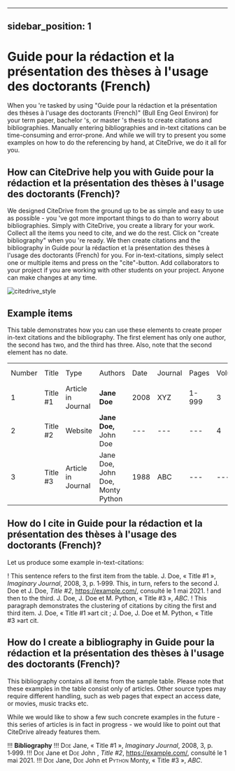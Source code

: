 
---
sidebar_position: 1
---

# Guide pour la rédaction et la présentation des thèses à l'usage des doctorants (French)

When you 're tasked by using "Guide pour la rédaction et la présentation des thèses à l'usage des doctorants (French)" (Bull Eng Geol Environ) for your term paper, bachelor 's, or master 's thesis to create citations and bibliographies.
Manually entering bibliographies and in-text citations can be time-consuming and error-prone. And while we will try to present you some examples on how to do the referencing by hand, at CiteDrive, we do it all for you.

<!---
## About  Guide pour la rédaction et la présentation des thèses à l'usage des doctorants (French)

* Title: Guide pour la rédaction et la présentation des thèses à l'usage des doctorants (French)
* Short Title (Id): Bull Eng Geol Environ)
* Authors: Guide pour la rédaction et la présentation des thèses à l'usage des doctorants (French)
* Download: Guide pour la rédaction et la présentation des thèses à l'usage des doctorants (French)
 --->

## How can CiteDrive help you with Guide pour la rédaction et la présentation des thèses à l'usage des doctorants (French)?

We designed CiteDrive from the ground up to be as simple and easy to use as possible - you 've got more important things to do than to worry about bibliographies. Simply with CiteDrive, you create a library for your work. Collect all the items you need to cite, and we do the rest. Click on "create bibliography" when you 're ready. We then create citations and the bibliography in Guide pour la rédaction et la présentation des thèses à l'usage des doctorants (French) for you. For in-text-citations, simply select one or multiple items and press on the "cite"-button. Add collaborators to your project if you are working with other students on your project. Anyone can make changes at any time.


![citedrive_style](images/guide-pour-la-redaction-et-la-presentation-des-theses-a-lusage-des-doctorants-french.svg "Choose Guide pour la rédaction et la présentation des thèses à l'usage des doctorants (French) in the CiteDrive App")


## Example items

This table demonstrates how you can use these elements to create proper in-text citations and the bibliography. The first element has only one author, the second has two, and the third has three. Also, note that the second element has no date.


<table>
  <tr>
   <td>Number
   </td>
   <td>Title
   </td>
   <td>Type
   </td>
   <td>Authors
   </td>
   <td>Date
   </td>
   <td>Journal
   </td>
   <td>Pages
   </td>
   <td>Volume
   </td>
   <td>Issue
   </td>
   <td>Access Date
   </td>
  </tr>
  <tr>
   <td>1
   </td>
   <td>Title #1
   </td>
   <td>Article in Journal
   </td>
   <td><strong>Jane Doe</strong>
   </td>
   <td>2008
   </td>
   <td>XYZ
   </td>
   <td>1-999
   </td>
   <td>3
   </td>
   <td>2
   </td>
   <td>--
   </td>
  </tr>
  <tr>
   <td>
2
   </td>
   <td>Title #2
   </td>
   <td>Website
   </td>
   <td><strong>Jane Doe, </strong>John Doe
   </td>
   <td>---
   </td>
   <td>---
   </td>
   <td>---
   </td>
   <td>4
   </td>
   <td>---
   </td>
   <td>2020-05-01
   </td>
  </tr>
  <tr>
   <td>3
   </td>
   <td>Title #3
   </td>
   <td>Article in Journal
   </td>
   <td>Jane Doe, John Doe, Monty Python
   </td>
   <td>1988
   </td>
   <td>ABC
   </td>
   <td>---
   </td>
   <td>---
   </td>
   <td>16
   </td>
   <td>---
   </td>
  </tr>
</table>



## How do I cite in  Guide pour la rédaction et la présentation des thèses à l'usage des doctorants (French)?

Let us produce some example in-text-citations:

! This sentence refers to the first item from the table. J. Doe, « Title #1 », <i>Imaginary Journal</i>, 2008, 3, p. 1‑999. This, in turn, refers to the second J. Doe et J. Doe, <i>Title #2</i>, https://example.com/,  consulté le  1 mai 2021.
! and then to the third.  J. Doe, J. Doe et M. Python, « Title #3 », <i>ABC</i>.
! This paragraph demonstrates the clustering of citations by citing the first and third item. J. Doe, « Title #1 »art cit ; J. Doe, J. Doe et M. Python, « Title #3 »art cit.



## How do I create a bibliography in Guide pour la rédaction et la présentation des thèses à l'usage des doctorants (French)?

This bibliography contains all items from the sample table. Please note that these examples in the table consist only of articles. Other source types may require different handling, such as web pages that expect an access date, or movies, music tracks etc.

While we would like to show a few such concrete examples in the future - this series of articles is in fact in progress - we would like to point out that CiteDrive already features them.


!!! **Bibliography**
!!! <span style="font-variant:small-caps;">Doe</span> Jane, « Title #1 », <i>Imaginary Journal</i>, 2008, 3, p. 1‑999.
!!! <span style="font-variant:small-caps;">Doe</span> Jane et <span style="font-variant:small-caps;">Doe</span> John , <i>Title #2</i>, https://example.com/,  consulté le  1 mai 2021.
!!! <span style="font-variant:small-caps;">Doe</span> Jane, <span style="font-variant:small-caps;">Doe</span> John et <span style="font-variant:small-caps;">Python</span> Monty, « Title #3 », <i>ABC</i>.


```
        
